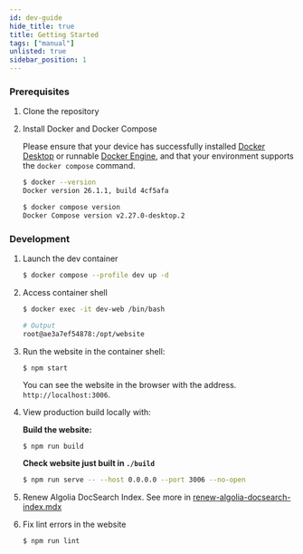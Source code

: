 ```yaml
---
id: dev-guide
hide_title: true
title: Getting Started
tags: ["manual"]
unlisted: true
sidebar_position: 1
---
```


### Prerequisites

1. Clone the repository

2. Install Docker and Docker Compose

    Please ensure that your device has successfully installed [Docker Desktop](https://www.docker.com/products/docker-desktop) or runnable [Docker Engine](https://docs.docker.com/engine/install/), and that your environment supports the `docker compose` command.

    ```bash
    $ docker --version
    Docker version 26.1.1, build 4cf5afa

    $ docker compose version
    Docker Compose version v2.27.0-desktop.2
    ```
### Development

1. Launch the dev container

    ```bash
    $ docker compose --profile dev up -d
    ```

2. Access  container shell

    ```bash
    $ docker exec -it dev-web /bin/bash

    # Output
    root@ae3a7ef54878:/opt/website
    ```

3. Run the website in the container shell:

    ```bash
    $ npm start
    ```
    You can see the website in the browser with the address. `http://localhost:3006`.

4. View production build locally with:

    **Build the website:**
    
    ```
    $ npm run build
    ```
    
    **Check website just built in `./build`**

    ```bash
    $ npm run serve -- --host 0.0.0.0 --port 3006 --no-open
    ```
5. Renew Algolia DocSearch Index. See more in [renew-algolia-docsearch-index.mdx](./renew-algolia-docsearch-index.mdx)

6. Fix lint errors in the website

    ```bash
    $ npm run lint
    ```